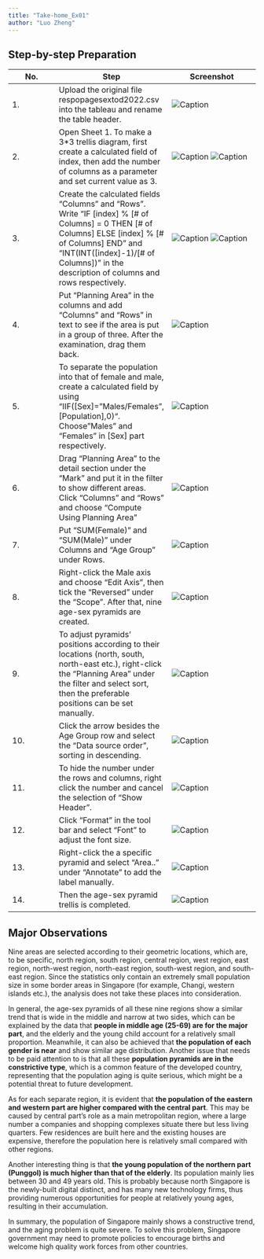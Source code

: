 ```yaml
---
title: "Take-home_Ex01"
author: "Luo Zheng"
---
```


## Step-by-step Preparation

| No.  | Step                                                                                                                                                                                                                                                         | Screenshot                                                  |
|------------------|----------------------|--------------------------------|
| 1\.  | Upload the original file respopagesextod2022.csv into the tableau and rename the table header.                                                                                                                                                               | ![Caption](picture/S_1.png)                                 |
| 2\.  | Open Sheet 1. To make a 3\*3 trellis diagram, first create a calculated field of index, then add the number of columns as a parameter and set current value as 3.                                                                                            | ![Caption](picture/S_2_1.png) ![Caption](picture/S_2_2.png) |
| 3\.  | Create the calculated fields "Columns" and "Rows". Write "IF \[index\] % \[# of Columns\] = 0 THEN \[# of Columns\] ELSE \[index\] % \[# of Columns\] END" and "INT(INT(\[index\]-1)/\[# of Columns\])" in the description of columns and rows respectively. | ![Caption](picture/S_3_1.png) ![Caption](picture/S_3_2.png) |
| 4\.  | Put "Planning Area" in the columns and add "Columns" and "Rows" in text to see if the area is put in a group of three. After the examination, drag them back.                                                                                                | ![Caption](picture/S_4.png)                                 |
| 5\.  | To separate the population into that of female and male, create a calculated field by using "IIF(\[Sex\]="Males/Females",\[Population\],0)". Choose"Males" and "Females" in \[Sex\] part respectively.                                                       | ![Caption](picture/S_5.png)                                 |
| 6\.  | Drag "Planning Area" to the detail section under the "Mark" and put it in the filter to show different areas. Click "Columns" and "Rows" and choose "Compute Using Planning Area"                                                                            | ![Caption](picture/S_6.png)                                 |
| 7\.  | Put "SUM(Female)" and "SUM(Male)" under Columns and "Age Group" under Rows.                                                                                                                                                                                  | ![Caption](picture/S_7.png)                                 |
| 8\.  | Right-click the Male axis and choose "Edit Axis", then tick the "Reversed" under the "Scope". After that, nine age-sex pyramids are created.                                                                                                                 | ![Caption](picture/S_8.png)                                 |
| 9\.  | To adjust pyramids' positions according to their locations (north, south, north-east etc.), right-click the "Planning Area" under the filter and select sort, then the preferable positions can be set manually.                                             | ![Caption](picture/S_9.png)                                 |
| 10\. | Click the arrow besides the Age Group row and select the "Data source order", sorting in descending.                                                                                                                                                         | ![Caption](picture/S_10.png)                                |
| 11\. | To hide the number under the rows and columns, right click the number and cancel the selection of "Show Header".                                                                                                                                             | ![Caption](picture/S_11.png)                                |
| 12\. | Click "Format" in the tool bar and select "Font" to adjust the font size.                                                                                                                                                                                    | ![Caption](picture/S_12.png)                                |
| 13\. | Right-click the a specific pyramid and select "Area.." under "Annotate" to add the label manually.                                                                                                                                                           | ![Caption](picture/S_13.png)                                |
| 14\. | Then the age-sex pyramid trellis is completed.                                                                                                                                                                                                               | ![Caption](picture/S_14.png)                                |

## Major Observations

Nine areas are selected according to their geometric locations, which are, to be specific, north region, south region, central region, west region, east region, north-west region, north-east region, south-west region, and south-east region. Since the statistics only contain an extremely small population size in some border areas in Singapore (for example, Changi, western islands etc.), the analysis does not take these places into consideration.

In general, the age-sex pyramids of all these nine regions show a similar trend that is wide in the middle and narrow at two sides, which can be explained by the data that **people in middle age (25-69) are for the major part**, and the elderly and the young child account for a relatively small proportion. Meanwhile, it can also be achieved that **the population of each gender is near** and show similar age distribution. Another issue that needs to be paid attention to is that all these **population pyramids are in the constrictive type**, which is a common feature of the developed country, representing that the population aging is quite serious, which might be a potential threat to future development.

As for each separate region, it is evident that **the population of the eastern and western part are higher compared with the central part**. This may be caused by central part's role as a main metropolitan region, where a large number a companies and shopping complexes situate there but less living quarters. Few residences are built here and the existing houses are expensive, therefore the population here is relatively small compared with other regions.

Another interesting thing is that **the young population of the northern part (Punggol) is much higher than that of the elderly**. Its population mainly lies between 30 and 49 years old. This is probably because north Singapore is the newly-built digital distinct, and has many new technology firms, thus providing numerous opportunities for people at relatively young ages, resulting in their accumulation.

In summary, the population of Singapore mainly shows a constructive trend, and the aging problem is quite severe. To solve this problem, Singapore government may need to promote policies to encourage births and welcome high quality work forces from other countries.
